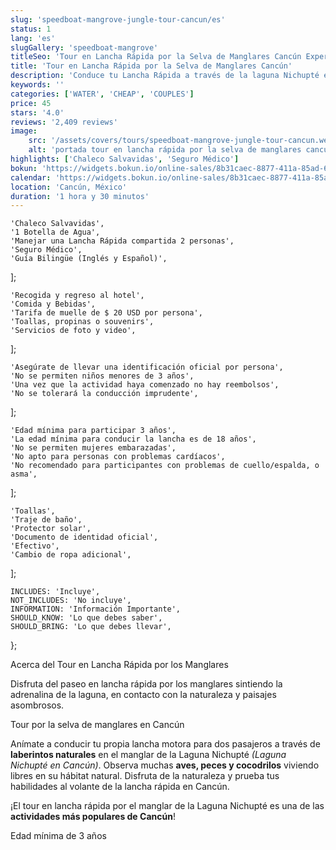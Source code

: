 ```yaml
---
slug: 'speedboat-mangrove-jungle-tour-cancun/es'
status: 1
lang: 'es'
slugGallery: 'speedboat-mangrove'
titleSeo: 'Tour en Lancha Rápida por la Selva de Manglares Cancún Experiencia'
title: 'Tour en Lancha Rápida por la Selva de Manglares Cancún'
description: 'Conduce tu Lancha Rápida a través de la laguna Nichupté en Cancún y su hermoso manglar, y conecta con la naturaleza en este emocionante tour.'
keywords: ''
categories: ['WATER', 'CHEAP', 'COUPLES']
price: 45
stars: '4.0'
reviews: '2,409 reviews'
image:
    src: '/assets/covers/tours/speedboat-mangrove-jungle-tour-cancun.webp'
    alt: 'portada tour en lancha rápida por la selva de manglares cancún'
highlights: ['Chaleco Salvavidas', 'Seguro Médico']
bokun: 'https://widgets.bokun.io/online-sales/8b31caec-8877-411a-85ad-682828170619/experience/802329?partialView=1'
calendar: 'https://widgets.bokun.io/online-sales/8b31caec-8877-411a-85ad-682828170619/experience-calendar/802329'
location: 'Cancún, México'
duration: '1 hora y 30 minutos'
---
```



    'Chaleco Salvavidas',
    '1 Botella de Agua',
    'Manejar una Lancha Rápida compartida 2 personas',
    'Seguro Médico',
    'Guía Bilingüe (Inglés y Español)',
];

    'Recogida y regreso al hotel',
    'Comida y Bebidas',
    'Tarifa de muelle de $ 20 USD por persona',
    'Toallas, propinas o souvenirs',
    'Servicios de foto y video',
];

    'Asegúrate de llevar una identificación oficial por persona',
    'No se permiten niños menores de 3 años',
    'Una vez que la actividad haya comenzado no hay reembolsos',
    'No se tolerará la conducción imprudente',
];

    'Edad mínima para participar 3 años',
    'La edad mínima para conducir la lancha es de 18 años',
    'No se permiten mujeres embarazadas',
    'No apto para personas con problemas cardíacos',
    'No recomendado para participantes con problemas de cuello/espalda, o asma',
];

    'Toallas',
    'Traje de baño',
    'Protector solar',
    'Documento de identidad oficial',
    'Efectivo',
    'Cambio de ropa adicional',
];

    INCLUDES: 'Incluye',
    NOT_INCLUDES: 'No incluye',
    INFORMATION: 'Información Importante',
    SHOULD_KNOW: 'Lo que debes saber',
    SHOULD_BRING: 'Lo que debes llevar',
};

<Inclusions includes={includes} notIncludes={notIncludes} i18n={i18n} />

<AdditionalInfo information={information} i18n={i18n} />

<TagH2>Acerca del Tour en Lancha Rápida por los Manglares</TagH2>

<TagP>Disfruta del paseo en lancha rápida por los manglares sintiendo la adrenalina de la laguna, en contacto con la naturaleza y paisajes asombrosos.</TagP>

<TagH3>Tour por la selva de manglares en Cancún</TagH3>

<TagP>Anímate a conducir tu propia lancha motora para dos pasajeros a través de <strong>laberintos naturales</strong> en el manglar de la Laguna Nichupté <em>(Laguna Nichupté en Cancún)</em>. Observa muchas <strong>aves, peces y cocodrilos</strong> viviendo libres en su hábitat natural. Disfruta de la naturaleza y prueba tus habilidades al volante de la lancha rápida en Cancún.</TagP>

<TagP>¡El tour en lancha rápida por el manglar de la Laguna Nichupté es una de las <strong>actividades más populares de Cancún</strong>!</TagP>

<TagP>Edad mínima de 3 años</TagP>

<WhatYouShould shouldKnow={shouldKnow} shouldBring={shouldBring} i18n={i18n} />